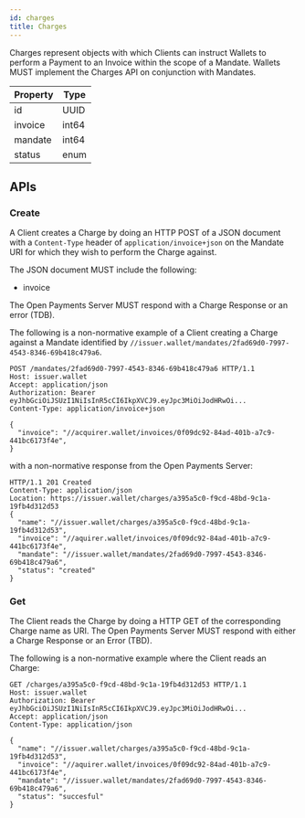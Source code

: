 ```yaml
---
id: charges
title: Charges
---
```


Charges represent objects with which Clients can instruct Wallets to perform a Payment to an Invoice within the scope
of a Mandate. Wallets MUST implement the Charges API on conjunction with Mandates.

| Property    | Type           |
|-------------|----------------|
| id          | UUID           |
| invoice     | int64          |
| mandate     | int64          |
| status      | enum           |

## APIs

### Create

A Client creates a Charge by doing an HTTP POST of a JSON document with a `Content-Type` header of `application/invoice+json`
on the Mandate URI for which they wish to perform the Charge against.

The JSON document MUST include the following:

* invoice

The Open Payments Server MUST respond with a Charge Response or an error (TDB).

The following is a non-normative example of a Client creating a Charge against a Mandate identified by `//issuer.wallet/mandates/2fad69d0-7997-4543-8346-69b418c479a6`.

```http
POST /mandates/2fad69d0-7997-4543-8346-69b418c479a6 HTTP/1.1
Host: issuer.wallet
Accept: application/json
Authorization: Bearer eyJhbGciOiJSUzI1NiIsInR5cCI6IkpXVCJ9.eyJpc3MiOiJodHRwOi...
Content-Type: application/invoice+json

{
  "invoice": "//acquirer.wallet/invoices/0f09dc92-84ad-401b-a7c9-441bc6173f4e",
}
```

with a non-normative response from the Open Payments Server:

```http
HTTP/1.1 201 Created
Content-Type: application/json
Location: https://issuer.wallet/charges/a395a5c0-f9cd-48bd-9c1a-19fb4d312d53
{
  "name": "//issuer.wallet/charges/a395a5c0-f9cd-48bd-9c1a-19fb4d312d53",
  "invoice": "//aquirer.wallet/invoices/0f09dc92-84ad-401b-a7c9-441bc6173f4e",
  "mandate": "//issuer.wallet/mandates/2fad69d0-7997-4543-8346-69b418c479a6",
  "status": "created"
}
```

### Get

The Client reads the Charge by doing a HTTP GET of the corresponding Charge name as URI. The Open Payments Server
MUST respond with either a Charge Response or an Error (TBD).

The following is a non-normative example where the Client reads an Charge:

```http
GET /charges/a395a5c0-f9cd-48bd-9c1a-19fb4d312d53 HTTP/1.1
Host: issuer.wallet
Authorization: Bearer eyJhbGciOiJSUzI1NiIsInR5cCI6IkpXVCJ9.eyJpc3MiOiJodHRwOi...
Accept: application/json
Content-Type: application/json

{
  "name": "//issuer.wallet/charges/a395a5c0-f9cd-48bd-9c1a-19fb4d312d53",
  "invoice": "//aquirer.wallet/invoices/0f09dc92-84ad-401b-a7c9-441bc6173f4e",
  "mandate": "//issuer.wallet/mandates/2fad69d0-7997-4543-8346-69b418c479a6",
  "status": "succesful"
}
```


